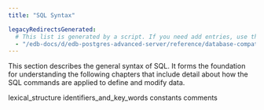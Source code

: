 ```yaml
---
title: "SQL Syntax"

legacyRedirectsGenerated:
  # This list is generated by a script. If you need add entries, use the `legacyRedirects` key.
  - "/edb-docs/d/edb-postgres-advanced-server/reference/database-compatibility-for-oracle-developers-reference-guide/10/Database_Compatibility_for_Oracle_Developers_Reference_Guide.1.006.html"
---
```


<div id="sql_syntax" class="registered_link"></div>

This section describes the general syntax of SQL. It forms the foundation for understanding the following chapters that include detail about how the SQL commands are applied to define and modify data.

<div class="toctree" maxdepth="3">

lexical_structure identifiers_and_key_words constants comments

</div>
